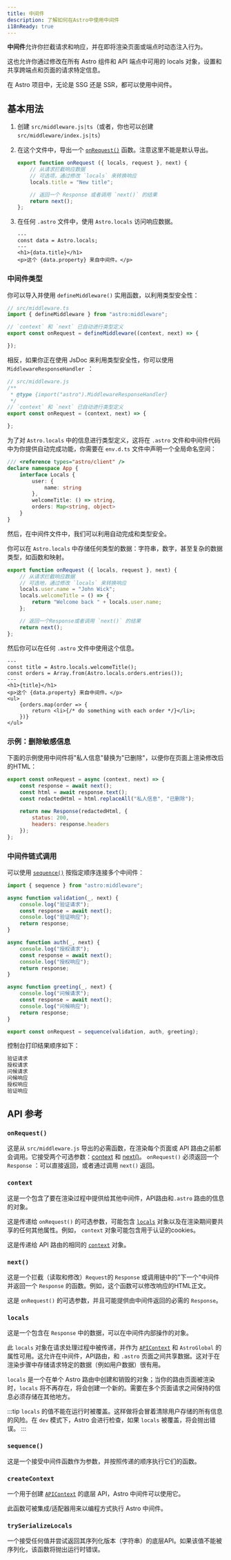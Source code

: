 ```yaml
---
title: 中间件
description: 了解如何在Astro中使用中间件
i18nReady: true
---
```


**中间件**允许你拦截请求和响应，并在即将渲染页面或端点时动态注入行为。

这也允许你通过修改在所有 Astro 组件和 API 端点中可用的 locals 对象，设置和共享跨端点和页面的请求特定信息。

在 Astro 项目中，无论是 SSG 还是 SSR，都可以使用中间件。

## 基本用法

1. 创建 `src/middleware.js|ts`（或者，你也可以创建 `src/middleware/index.js|ts`）

2. 在这个文件中，导出一个 [`onRequest()`](#onrequest) 函数。注意这里不能是默认导出。

    ```js title="src/middleware.js"
    export function onRequest ({ locals, request }, next) {
        // 从请求拦截响应数据
        // 可选项，通过修改 `locals` 来转换响应
        locals.title = "New title";

        // 返回一个 Response 或者调用 `next()` 的结果
        return next();
    };
    ```

3. 在任何 `.astro` 文件中，使用 `Astro.locals` 访问响应数据。

    ```astro title="src/components/Component.astro"
    ---
    const data = Astro.locals;
    ---
    <h1>{data.title}</h1>
    <p>这个 {data.property} 来自中间件。</p>
    ```

### 中间件类型

你可以导入并使用 `defineMiddleware()` 实用函数，以利用类型安全性：

```ts
// src/middleware.ts
import { defineMiddleware } from "astro:middleware";

// `context` 和 `next` 已自动进行类型定义
export const onRequest = defineMiddleware((context, next) => {

});
```
相反，如果你正在使用 JsDoc 来利用类型安全性，你可以使用 `MiddlewareResponseHandler `：

```js
// src/middleware.js
/**
 * @type {import("astro").MiddlewareResponseHandler}
 */
// `context` 和 `next` 已自动进行类型定义
export const onRequest = (context, next) => {

};
```

为了对 `Astro.locals` 中的信息进行类型定义，这将在 `.astro` 文件和中间件代码中为你提供自动完成功能，你需要在 `env.d.ts` 文件中声明一个全局命名空间：

```ts title="src/env.d.ts"
/// <reference types="astro/client" />
declare namespace App {
    interface Locals {
        user: {
            name: string
        },
        welcomeTitle: () => string,
        orders: Map<string, object>
    }
}
```

然后，在中间件文件中，我们可以利用自动完成和类型安全。

你可以在 `Astro.locals` 中存储任何类型的数据：字符串，数字，甚至复杂的数据类型，如函数和映射。

```js title="src/middleware.js"
export function onRequest ({ locals, request }, next) {
    // 从请求拦截响应数据
    // 可选地，通过修改 `locals` 来转换响应
    locals.user.name = "John Wick";
    locals.welcomeTitle = () => {
        return "Welcome back " + locals.user.name;
    };

    // 返回一个Response或者调用 `next()` 的结果
    return next();
};
```

然后你可以在任何 `.astro` 文件中使用这个信息。

```astro title="src/pages/orders.astro"
---
const title = Astro.locals.welcomeTitle();
const orders = Array.from(Astro.locals.orders.entries());
---
<h1>{title}</h1>
<p>这个 {data.property} 来自中间件。</p>
<ul>
    {orders.map(order => {
        return <li>{/* do something with each order */}</li>;
    })}
</ul>
```

### 示例：删除敏感信息

下面的示例使用中间件将"私人信息"替换为"已删除"，以便你在页面上渲染修改后的HTML：

```js title="src/middleware.js"
export const onRequest = async (context, next) => {
    const response = await next();
    const html = await response.text();
    const redactedHtml = html.replaceAll("私人信息", "已删除");
    
    return new Response(redactedHtml, {
        status: 200,
        headers: response.headers
    });
};
```

### 中间件链式调用

可以使用 [`sequence()`](#sequence) 按指定顺序连接多个中间件：

```js title="src/middleware.js"
import { sequence } from "astro:middleware";

async function validation(_, next) {
    console.log("验证请求");
    const response = await next();
    console.log("验证响应");
    return response;
}

async function auth(_, next) {
    console.log("授权请求");
    const response = await next();
    console.log("授权响应");
    return response;
}

async function greeting(_, next) {
    console.log("问候请求");
    const response = await next();
    console.log("问候响应");
    return response;
}

export const onRequest = sequence(validation, auth, greeting);
```

控制台打印结果顺序如下：

```sh
验证请求
授权请求
问候请求
问候响应
授权响应
验证响应
```

## API 参考

### `onRequest()`
这是从 `src/middleware.js` 导出的必需函数，在渲染每个页面或 API 路由之前都会调用。它接受两个可选参数：[context](#context) 和 [next()](#next)。 `onRequest()` 必须返回一个 `Response` ：可以直接返回，或者通过调用 `next()` 返回。

### `context`
这是一个包含了要在渲染过程中提供给其他中间件，API路由和`.astro` 路由的信息的对象。

这是传递给 `onRequest()` 的可选参数，可能包含 [`locals`](#locals)  对象以及在渲染期间要共享的任何其他属性。例如， `context` 对象可能包含用于认证的cookies。

这是传递给 API 路由的相同的 [`context`](/zh-cn/reference/api-reference/#端点上下文) 对象。

### `next()`

这是一个拦截（读取和修改）`Request`的 `Response` 或调用链中的"下一个"中间件并返回一个 `Response` 的函数。例如，这个函数可以修改响应的HTML正文。

这是 `onRequest()` 的可选参数，并且可能提供由中间件返回的必需的 `Response`。

### `locals`
这是一个包含在 `Response` 中的数据，可以在中间件内部操作的对象。

此 `locals` 对象在请求处理过程中被传递，并作为 [`APIContext`](/zh-cn/reference/api-reference/#端点上下文) 和 `AstroGlobal` 的属性可用。这允许在中间件，API路由，和 `.astro` 页面之间共享数据。这对于在渲染步骤中存储请求特定的数据（例如用户数据）很有用。

`locals` 是一个在单个 Astro 路由中创建和销毁的对象；当你的路由页面被渲染时，`locals` 将不再存在，将会创建一个新的。需要在多个页面请求之间保持的信息必须存储在其他地方。

:::tip
`locals` 的值不能在运行时被覆盖。这样做将会冒着清除用户存储的所有信息的风险。在 `dev` 模式下，Astro 会进行检查，如果 `locals` 被覆盖，将会抛出错误。
:::

### `sequence()`

这是一个接受中间件函数作为参数，并按照传递的顺序执行它们的函数。


### `createContext`

一个用于创建 [`APIContext`](/zh-cn/reference/api-reference/#端点上下文) 的底层 API，Astro 中间件可以使用它。

此函数可被集成/适配器用来以编程方式执行 Astro 中间件。

### `trySerializeLocals`

一个接受任何值并尝试返回其序列化版本（字符串）的底层API。如果该值不能被序列化，该函数将抛出运行时错误。
